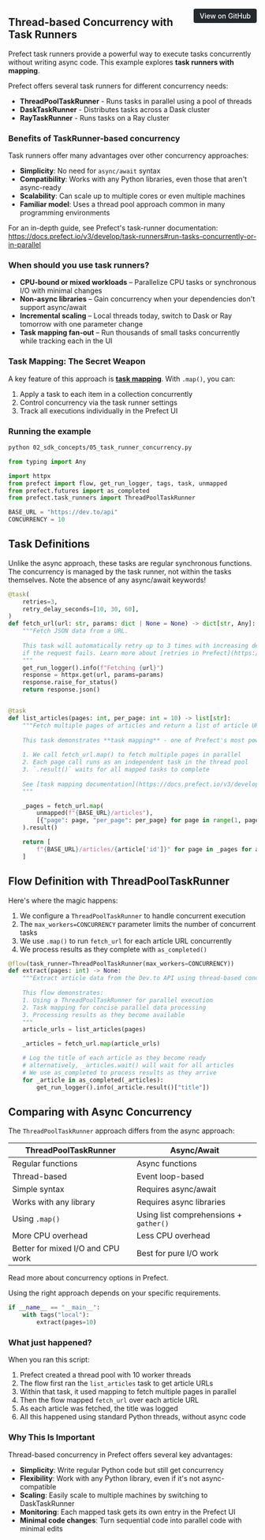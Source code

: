 <a href="https://github.com/griggz/prefect-examples-test/blob/main/04_features/05_task_runner_concurrency.py" target="_blank" style="float: right; padding: 6px 12px; background-color: #24292e; color: #ffffff; border-radius: 4px; text-decoration: none; font-size: 0.875rem; font-weight: 500;">View on GitHub</a>


## Thread-based Concurrency with Task Runners

Prefect task runners provide a powerful way to
execute tasks concurrently without writing async code. This example explores
**task runners with mapping**.

Prefect offers several task runners for different concurrency needs:

* **ThreadPoolTaskRunner** - Runs tasks in parallel using a pool of threads
* **DaskTaskRunner** - Distributes tasks across a Dask cluster
* **RayTaskRunner** - Runs tasks on a Ray cluster

### Benefits of TaskRunner-based concurrency

Task runners offer many advantages
over other concurrency approaches:

* **Simplicity**: No need for `async/await` syntax
* **Compatibility**: Works with any Python libraries, even those that aren't async-ready
* **Scalability**: Can scale up to multiple cores or even multiple machines
* **Familiar model**: Uses a thread pool approach common in many programming environments

For an in-depth guide, see Prefect's task-runner documentation:
<https://docs.prefect.io/v3/develop/task-runners#run-tasks-concurrently-or-in-parallel>

### When should you use task runners?
* **CPU-bound or mixed workloads** – Parallelize CPU tasks or synchronous I/O with minimal changes
* **Non-async libraries** – Gain concurrency when your dependencies don't support async/await
* **Incremental scaling** – Local threads today, switch to Dask or Ray tomorrow with one parameter change
* **Task mapping fan-out** – Run thousands of small tasks concurrently while tracking each in the UI

### Task Mapping: The Secret Weapon

A key feature of this approach is [**task mapping**](https://docs.prefect.io/v3/develop/task-runners#mapping-over-iterables).
With `.map()`, you can:

1. Apply a task to each item in a collection concurrently
2. Control concurrency via the task runner settings
3. Track all executions individually in the Prefect UI

### Running the example

```bash
python 02_sdk_concepts/05_task_runner_concurrency.py
```

```python
from typing import Any

import httpx
from prefect import flow, get_run_logger, tags, task, unmapped
from prefect.futures import as_completed
from prefect.task_runners import ThreadPoolTaskRunner

BASE_URL = "https://dev.to/api"
CONCURRENCY = 10


```

## Task Definitions

Unlike the async approach, these tasks are regular synchronous functions.
The concurrency is managed by the task runner,
not within the tasks themselves.
Note the absence of any async/await keywords!

```python
@task(
    retries=3,
    retry_delay_seconds=[10, 30, 60],
)
def fetch_url(url: str, params: dict | None = None) -> dict[str, Any]:
    """Fetch JSON data from a URL.
    
    This task will automatically retry up to 3 times with increasing delays
    if the request fails. Learn more about [retries in Prefect](https://docs.prefect.io/v3/guides/debugging/#retry-failed-tasks).
    """
    get_run_logger().info(f"Fetching {url}")
    response = httpx.get(url, params=params)
    response.raise_for_status()
    return response.json()


@task
def list_articles(pages: int, per_page: int = 10) -> list[str]:
    """Fetch multiple pages of articles and return a list of article URLs.
    
    This task demonstrates **task mapping** - one of Prefect's most powerful features:
    
    1. We call fetch_url.map() to fetch multiple pages in parallel
    2. Each page call runs as an independent task in the thread pool
    3. `.result()` waits for all mapped tasks to complete
    
    See [task mapping documentation](https://docs.prefect.io/v3/develop/task-map/) for more examples.
    """

    _pages = fetch_url.map(
        unmapped(f"{BASE_URL}/articles"),
        [{"page": page, "per_page": per_page} for page in range(1, pages + 1)],
    ).result()

    return [
        f"{BASE_URL}/articles/{article['id']}" for page in _pages for article in page
    ]


```

## Flow Definition with ThreadPoolTaskRunner

Here's where the magic happens:

1. We configure a `ThreadPoolTaskRunner` to handle concurrent execution
2. The `max_workers=CONCURRENCY` parameter limits the number of concurrent tasks
3. We use `.map()` to run `fetch_url` for each article URL concurrently
4. We process results as they complete with `as_completed()`

```python
@flow(task_runner=ThreadPoolTaskRunner(max_workers=CONCURRENCY))
def extract(pages: int) -> None:
    """Extract article data from the Dev.to API using thread-based concurrency.
    
    This flow demonstrates:
    1. Using a ThreadPoolTaskRunner for parallel execution
    2. Task mapping for concise parallel data processing
    3. Processing results as they become available
    """
    article_urls = list_articles(pages)

    _articles = fetch_url.map(article_urls)

    # Log the title of each article as they become ready
    # alternatively, _articles.wait() will wait for all articles
    # We use as_completed to process results as they arrive
    for _article in as_completed(_articles):
        get_run_logger().info(_article.result()["title"])


```

## Comparing with Async Concurrency

The `ThreadPoolTaskRunner` approach differs from the async approach:

| ThreadPoolTaskRunner | Async/Await |
| -------------------- | ----------- |
| Regular functions    | Async functions |
| Thread-based         | Event loop-based |
| Simple syntax        | Requires async/await |
| Works with any library | Requires async libraries |
| Using `.map()`       | Using list comprehensions + `gather()` |
| More CPU overhead    | Less CPU overhead |
| Better for mixed I/O and CPU work | Best for pure I/O work |

Read more about concurrency options in Prefect.

Using the right approach depends on your specific requirements.

```python
if __name__ == "__main__":
    with tags("local"):
        extract(pages=10)

```

### What just happened?

When you ran this script:

1. Prefect created a thread pool with 10 worker threads
2. The flow first ran the `list_articles` task to get article URLs
3. Within that task, it used mapping to fetch multiple pages in parallel
4. Then the flow mapped `fetch_url` over each article URL
5. As each article was fetched, the title was logged
6. All this happened using standard Python threads, without async code

### Why This Is Important

Thread-based concurrency in Prefect offers several key advantages:

* **Simplicity**: Write regular Python code but still get concurrency
* **Flexibility**: Work with any Python library, even if it's not async-compatible
* **Scaling**: Easily scale to multiple machines by switching to DaskTaskRunner
* **Monitoring**: Each mapped task gets its own entry in the Prefect UI
* **Minimal code changes**: Turn sequential code into parallel code with minimal edits
